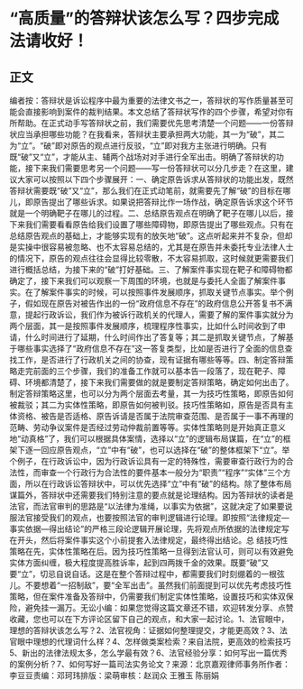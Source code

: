 # “高质量”的答辩状该怎么写？四步完成法请收好！
## 正文
编者按：答辩状是诉讼程序中最为重要的法律文书之一，答辩状的写作质量甚至可能会直接影响到案件的裁判结果。本文总结了答辩状写作的四个步骤，希望对你有所帮助。在正式动手写答辩状之前，我们需要优先思考清楚一个问题——一份答辩状应当承担哪些功能？在我看来，答辩状主要承担两大功能，其一为“破”，其二为“立”。“破”即对原告的观点进行反驳，“立”即对我方主张进行明确。只有既“破”又“立”，才能从主、辅两个战场对对手进行全军出击。明确了答辩状的功能，接下来我们需要思考另一个问题——写一份答辩状可以分几步走？在这里，建议大家可以按照以下四个步骤展开：一、确定原告诉求从答辩状的功能出发，既然答辩状需要既“破”又“立”，那么我们在正式动笔前，就需要先了解“破”的目标在哪儿，即原告提出了哪些诉求。如果说把答辩比作一场作战，确定原告诉求这个环节就是一个明确靶子在哪儿的过程。二、总结原告观点在明确了靶子在哪儿以后，接下来我们需要看看原告给我们设置了哪些障碍物，即原告提出了哪些观点。只有在总结原告观点的基础上，才能够实现有的放矢地“破”。这点听起来并不复杂，但却是实操中很容易被忽略、也不太容易总结的，尤其是在原告并未委托专业法律人士的情况下，原告的观点往往会显得比较零散，不太容易抓取，这时候就更需要我们进行概括总结，为接下来的“破”打好基础。三、了解案件事实现在靶子和障碍物都确定了，接下来我们可以观察一下周围的环境，也就是与委托人全面了解案件事实。在了解案件事实的时候，可以按照事件发展顺序，抓取关键节点事实。举个例子，假如现在原告对被告作出的一份“政府信息不存在”的政府信息公开答复书不满意，提起行政诉讼，我们作为被诉行政机关的代理人，需要了解的案件事实就分为两个层面，其一是按照事件发展顺序，梳理程序性事实，比如什么时间收到了申请，什么时间进行了延期，什么时间作出了答复等；其二是抓取关键节点，了解基于哪些事实选择了“政府信息不存在”这一答复类型，比如是否进行了全面的信息查找工作，是否进行了行政机关之间的协查，现有证据有哪些等等。四、制定答辩策略走完前面的三个步骤，我们的准备工作就可以基本告一段落了，现在靶子、障碍、环境都清楚了，接下来我们需要做的就是要制定答辩策略，确定如何出击了。制定答辩策略这里，也可以分为两个层面去考量，其一为技巧性策略，即原告如何被裁驳；其二为实体性策略，即原告如何被判驳。技巧性策略如，原告是否具有主体资格、被告是否适格、原告诉请是否属于法院审查范围、是否属于一事不再理的范畴、劳动争议案件是否经过劳动仲裁前置等等。实体性策略则是开始真正意义地“动真格”了，我们可以根据具体案情，选择以“立”的逻辑布局谋篇，在“立”的框架下逐一回应原告观点，“立”中有“破”，也可以选择在“破”的整体框架下“立”。举个例子，在行政诉讼中，因为行政诉讼具有一定的特殊性，需要审查行政行为的合法性，而审查一个行政行为合法性的要件基本一般分为“职责”“程序”“实体”三个方面，所以在行政诉讼答辩状中，可以优先选择“立”中有“破”的结构。除了整体布局谋篇外，答辩状中还需要我们特别注意的要点就是论理结构。因为答辩状的读者是法官，而法官审判的思路是“以法律为准绳，以事实为依据”，这就决定了如果要说服法官接受我们的观点，也要按照法官的审判逻辑进行论理。即按照“法律规定—事实依据—得出结论”的严格三段论逻辑开展论理，先将观点所依据的法律规定写在开头，然后将案件事实这个小前提套入法律规定，最终得出结论。总 结技巧性策略在先，实体性策略在后。因为技巧性策略一旦得到法官认可，则可以有效避免实体方面纠缠，极大程度提高胜诉率，起到四两拨千金的效果。既要“破”又要“立”，切忌自说自话。这是在整个答辩过程中，都需要我们时刻绷着的一根弦儿。不要想着“一招制敌”，要“全军出击”。虽然我们前面提到可以优先考虑技巧性策略，但在案件准备及答辩中，仍需要我们制定实体性策略，设置技巧和实体双保险，避免挂一漏万。无讼小编：如果您觉得这篇文章还不错，欢迎转发分享、点赞收藏，您也可以在下方评论区留下自己的观点，和大家一起讨论。1、法官眼中，理想的答辩状该怎么写？2、法官视角：证据如何整理提交，才能更高效？3、法官眼中理想的代理词什么样？4、怎样做类案检索？来自法院，更高效的检索技巧5、新出的法律法规太多，怎么学最有效？6、法官经验分享：如何写出一篇优秀的案例分析？7、如何写好一篇司法实务论文？来源：北京嘉观律师事务所作者：李豆豆责编：邓珂玮排版：梁萌审核：赵润众 王雅玉 陈丽娟